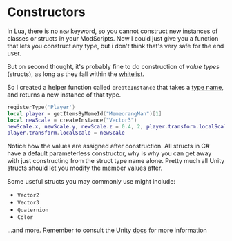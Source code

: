 
# Constructors

In Lua, there is no `new` keyword, so you cannot construct new instances of classes or structs in your ModScripts. Now I could just give you a function that lets you construct any type, but i don't think that's very safe for the end user.

But on second thought, it's probably fine to do construction of _value types_ (structs), as long as they fall within the [whitelist](/docs/guides/types#whitelist).

So I created a helper function called `createInstance` that takes a [type name](https://learn.microsoft.com/en-us/dotnet/framework/reflection-and-codedom/specifying-fully-qualified-type-names), and returns a new instance of that type.

```lua {3}
registerType('Player')
local player = getItemsByMemeId("MemeorangMan")[1]
local newScale = createInstance("Vector3")
newScale.x, newScale.y, newScale.z = 0.4, 2, player.transform.localScale.z
player.transform.localScale = newScale
```

Notice how the values are assigned after construction. All structs in C# have a default parameterless constructor, why is why you can get away with just constructing from the struct type name alone. Pretty much all Unity structs should let you modify the member values after.

Some useful structs you may commonly use might include:

- `Vector2`
- `Vector3`
- `Quaternion`
- `Color`

...and more. Remember to consult the Unity [docs](https://docs.unity.com/) for more information
